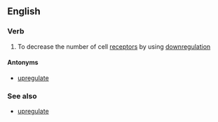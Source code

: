 ==English==

===Verb===
{{wikipedia}}
{{en-verb|downregulat|ing}}

# To decrease the number of cell [[receptor]]s by using [[downregulation]]

====Antonyms====
*[[upregulate]]

===See also===
*[[upregulate]]
